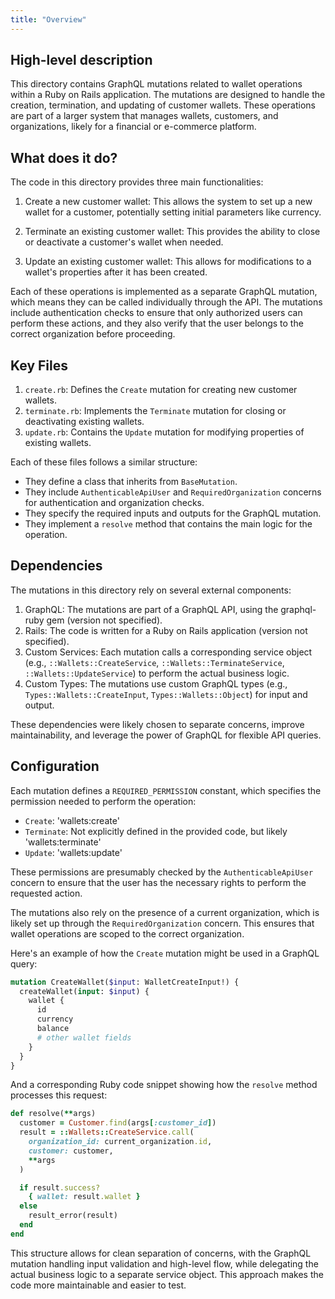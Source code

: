 ```yaml
---
title: "Overview"
---
```


## High-level description
This directory contains GraphQL mutations related to wallet operations within a Ruby on Rails application. The mutations are designed to handle the creation, termination, and updating of customer wallets. These operations are part of a larger system that manages wallets, customers, and organizations, likely for a financial or e-commerce platform.

## What does it do?
The code in this directory provides three main functionalities:

1. Create a new customer wallet: This allows the system to set up a new wallet for a customer, potentially setting initial parameters like currency.

2. Terminate an existing customer wallet: This provides the ability to close or deactivate a customer's wallet when needed.

3. Update an existing customer wallet: This allows for modifications to a wallet's properties after it has been created.

Each of these operations is implemented as a separate GraphQL mutation, which means they can be called individually through the API. The mutations include authentication checks to ensure that only authorized users can perform these actions, and they also verify that the user belongs to the correct organization before proceeding.

## Key Files
1. `create.rb`: Defines the `Create` mutation for creating new customer wallets.
2. `terminate.rb`: Implements the `Terminate` mutation for closing or deactivating existing wallets.
3. `update.rb`: Contains the `Update` mutation for modifying properties of existing wallets.

Each of these files follows a similar structure:

- They define a class that inherits from `BaseMutation`.
- They include `AuthenticableApiUser` and `RequiredOrganization` concerns for authentication and organization checks.
- They specify the required inputs and outputs for the GraphQL mutation.
- They implement a `resolve` method that contains the main logic for the operation.

## Dependencies
The mutations in this directory rely on several external components:

1. GraphQL: The mutations are part of a GraphQL API, using the graphql-ruby gem (version not specified).
2. Rails: The code is written for a Ruby on Rails application (version not specified).
3. Custom Services: Each mutation calls a corresponding service object (e.g., `::Wallets::CreateService`, `::Wallets::TerminateService`, `::Wallets::UpdateService`) to perform the actual business logic.
4. Custom Types: The mutations use custom GraphQL types (e.g., `Types::Wallets::CreateInput`, `Types::Wallets::Object`) for input and output.

These dependencies were likely chosen to separate concerns, improve maintainability, and leverage the power of GraphQL for flexible API queries.

## Configuration
Each mutation defines a `REQUIRED_PERMISSION` constant, which specifies the permission needed to perform the operation:

- `Create`: 'wallets:create'
- `Terminate`: Not explicitly defined in the provided code, but likely 'wallets:terminate'
- `Update`: 'wallets:update'

These permissions are presumably checked by the `AuthenticableApiUser` concern to ensure that the user has the necessary rights to perform the requested action.

The mutations also rely on the presence of a current organization, which is likely set up through the `RequiredOrganization` concern. This ensures that wallet operations are scoped to the correct organization.

Here's an example of how the `Create` mutation might be used in a GraphQL query:

```graphql
mutation CreateWallet($input: WalletCreateInput!) {
  createWallet(input: $input) {
    wallet {
      id
      currency
      balance
      # other wallet fields
    }
  }
}
```

And a corresponding Ruby code snippet showing how the `resolve` method processes this request:

```ruby
def resolve(**args)
  customer = Customer.find(args[:customer_id])
  result = ::Wallets::CreateService.call(
    organization_id: current_organization.id,
    customer: customer,
    **args
  )

  if result.success?
    { wallet: result.wallet }
  else
    result_error(result)
  end
end
```

This structure allows for clean separation of concerns, with the GraphQL mutation handling input validation and high-level flow, while delegating the actual business logic to a separate service object. This approach makes the code more maintainable and easier to test.